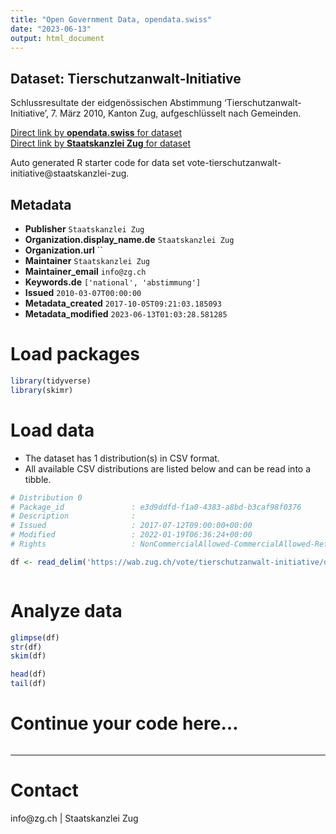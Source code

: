 ```yaml
---
title: "Open Government Data, opendata.swiss"
date: "2023-06-13"
output: html_document
---
```


## Dataset: Tierschutzanwalt-Initiative

Schlussresultate der eidgenössischen Abstimmung 'Tierschutzanwalt-Initiative', 7. März 2010, Kanton Zug, aufgeschlüsselt nach Gemeinden.

[Direct link by **opendata.swiss** for dataset](https://opendata.swiss/de/dataset/tierschutzanwalt-initiative)<br>
[Direct link by **Staatskanzlei Zug** for dataset](https://wab.zug.ch/vote/tierschutzanwalt-initiative/data)

Auto generated R starter code for data set vote-tierschutzanwalt-initiative@staatskanzlei-zug.

## Metadata

- **Publisher** `Staatskanzlei Zug`
- **Organization.display_name.de** `Staatskanzlei Zug`
- **Organization.url** ``
- **Maintainer** `Staatskanzlei Zug`
- **Maintainer_email** `info@zg.ch`
- **Keywords.de** `['national', 'abstimmung']`
- **Issued** `2010-03-07T00:00:00`
- **Metadata_created** `2017-10-05T09:21:03.185093`
- **Metadata_modified** `2023-06-13T01:03:28.581285`


# Load packages

```r

library(tidyverse)
library(skimr)

```

# Load data

-   The dataset has 1 distribution(s) in CSV format.
-   All available CSV distributions are listed below and can be read into a tibble.

```r

# Distribution 0
# Package_id               : e3d9ddfd-f1a0-4383-a8bd-b3caf98f0376
# Description              : 
# Issued                   : 2017-07-12T09:00:00+00:00
# Modified                 : 2022-01-19T06:36:24+00:00
# Rights                   : NonCommercialAllowed-CommercialAllowed-ReferenceRequired

df <- read_delim('https://wab.zug.ch/vote/tierschutzanwalt-initiative/data-csv')



```

# Analyze data

```r

glimpse(df)
str(df)
skim(df)

head(df)
tail(df)

```

# Continue your code here...

```r

```

------------------------------------------------------------------------

# Contact

info@zg.ch | Staatskanzlei Zug
